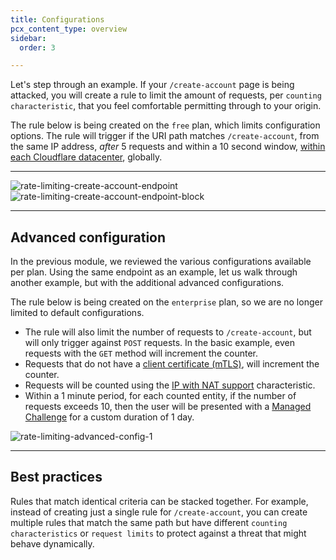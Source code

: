 ```yaml
---
title: Configurations
pcx_content_type: overview
sidebar:
  order: 3

---
```


Let's step through an example. If your `/create-account` page is being attacked, you will create a rule to limit the amount of requests, per `counting characteristic`, that you feel comfortable permitting through to your origin.

The rule below is being created on the `free` plan, which limits configuration options. The rule will trigger if the URI path matches `/create-account`, from the same IP address, *after* 5 requests and within a 10 second window, [within each Cloudflare datacenter](/waf/rate-limiting-rules/request-rate/), globally.

***

![rate-limiting-create-account-endpoint](~/assets/images/waf/rate-limiting-rules/rl-create-account-endpoint.png)
![rate-limiting-create-account-endpoint-block](~/assets/images/waf/rate-limiting-rules/rl-create-account-endpoint-block.png)

***

## Advanced configuration

In the previous module, we reviewed the various configurations available per plan. Using the same endpoint as an example, let us walk through another example, but with the additional advanced configurations.

The rule below is being created on the `enterprise` plan, so we are no longer limited to default configurations.

* The rule will also limit the number of requests to `/create-account`, but will only trigger against `POST` requests. In the basic example, even requests with the `GET` method will increment the counter.
* Requests that do not have a [client certificate (mTLS)](/ssl/client-certificates/), will increment the counter.
* Requests will be counted using the [IP with NAT support](/waf/rate-limiting-rules/parameters/#use-cases-of-ip-with-nat-support) characteristic.
* Within a 1 minute period, for each counted entity, if the number of requests exceeds 10, then the user will be presented with a [Managed Challenge](/cloudflare-challenges/challenge-types/challenge-pages/#managed-challenge-recommended) for a custom duration of 1 day.

![rate-limiting-advanced-config-1](~/assets/images/waf/rate-limiting-rules/rl-advanced-config.png)

***

## Best practices

Rules that match identical criteria can be stacked together. For example, instead of creating just a single rule for `/create-account`, you can create multiple rules that match the same path but have different `counting characteristics` or `request limits` to protect against a threat that might behave dynamically.
